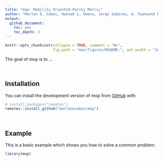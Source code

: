 ```yaml
---
title: "mop: Mobility Oriented-Parity Metric"
author: "Marlon E. Cobos, Hannah L. Owens, Jorge Soberon, A. Townsend Peterson"
output: 
  github_document:
    toc: yes
    toc_depth: 3
---
```


```r
knitr::opts_chunk$set(collapse = TRUE, comment = "#>", 
                      fig.path = "man/figures/README-", out.width = "100%")
```

<!-- badges: start -->
<!-- badges: end -->

The goal of mop is to ...

<br>

## Installation

You can install the development version of mop from [GitHub](https://github.com/marlonecobos/mop) with:

```r
# install.packages("remotes")
remotes::install_github("marlonecobos/mop")
```

<br>

## Example

This is a basic example which shows you how to solve a common problem:

```r
library(mop)

```
